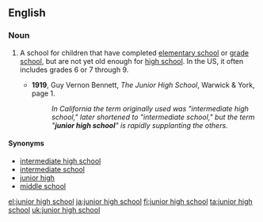 ==English==
{{wikipedia}}

===Noun===
{{en-noun|sg=[[junior]] [[high]] [[school]]}}

# {{education}} A school for children that have completed [[elementary school]] or [[grade school]], but are not yet old enough for [[high school]]. In the US, it often includes grades 6 or 7 through 9.
#* '''1919''', Guy Vernon Bennett, ''The Junior High School'', Warwick & York, page 1.
#*:''In California the term originally used was "intermediate high school," later shortened to "intermediate school," but the term "'''junior high school'''" is rapidly supplanting the others. ''

====Synonyms====
* [[intermediate high school]]
* [[intermediate school]]
* [[junior high]]
* [[middle school]]

[[el:junior high school]]
[[ja:junior high school]]
[[fi:junior high school]]
[[ta:junior high school]]
[[uk:junior high school]]
